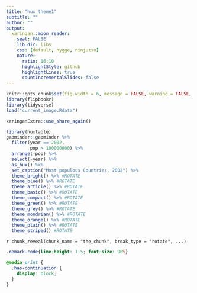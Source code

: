 ```yaml
---
title: "hux theme1"
subtitle: ""
author: ""
output:
  xaringan::moon_reader:
    seal: FALSE
    lib_dir: libs
    css: [default, hygge, ninjutsu]
    nature:
      ratio: 16:10
      highlightStyle: github
      highlightLines: true
      countIncrementalSlides: false
---
```




```r
knitr::opts_chunk$set(fig.width = 6, message = FALSE, warning = FALSE, comment = "", cache = F)
library(flipbookr)
library(tidyverse)
load("current_image.Rdata")
```


```r
xaringanExtra::use_share_again()
```


```r
library(huxtable)
gapminder::gapminder %>%
  filter(year == 2002,
         pop > 100000000) %>% 
  arrange(-pop) %>% 
  select(-year) %>% 
  as_hux() %>% 
  set_caption("Most populous Countries, 2002") %>% 
  theme_bright() %>% #ROTATE
  theme_blue() %>% #ROTATE
  theme_article() %>% #ROTATE
  theme_basic() %>% #ROTATE
  theme_compact() %>% #ROTATE
  theme_green() %>% #ROTATE
  theme_grey() %>% #ROTATE
  theme_mondrian() %>% #ROTATE
  theme_orange() %>% #ROTATE
  theme_plain() %>% #ROTATE
  theme_striped() #ROTATE
```

`r chunk_reveal(chunk_name = "the_chunk", break_type = "rotate", ...)`



```css
.remark-code{line-height: 1.5; font-size: 90%}

@media print {
  .has-continuation {
    display: block;
  }
}
```

